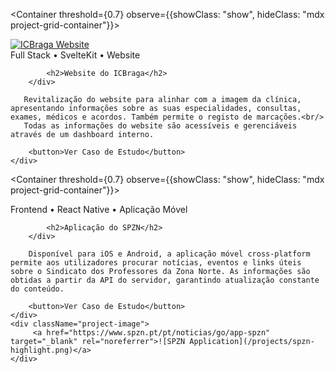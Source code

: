 
<Container threshold={0.7} observe={{showClass: "show", hideClass: "mdx project-grid-container"}}>
    <div className="project-image">
        <a href="https://icbraga.pt" target="_blank" rel="noreferrer">![ICBraga Website](/projects/icbraga-highlight.png)</a>
    </div>
    <div className="project-description">
        <div>
            Full Stack &#x2022; SvelteKit &#x2022; Website

            <h2>Website do ICBraga</h2>
        </div>

       Revitalização do website para alinhar com a imagem da clínica, apresentando informações sobre as suas especialidades, consultas, exames, médicos e acordos. Também permite o registo de marcações.<br/>
       Todas as informações do website são acessíveis e gerenciáveis através de um dashboard interno.

        <button>Ver Caso de Estudo</button>
    </div>
</Container>

<Container threshold={0.7} observe={{showClass: "show", hideClass: "mdx project-grid-container"}}>
    <div className="project-description">
        <div>
            Frontend &#x2022; React Native &#x2022; Aplicação Móvel

            <h2>Aplicação do SPZN</h2>
        </div>       

        Disponível para iOS e Android, a aplicação móvel cross-platform permite aos utilizadores procurar notícias, eventos e links úteis sobre o Sindicato dos Professores da Zona Norte. As informações são obtidas a partir da API do servidor, garantindo atualização constante do conteúdo.

        <button>Ver Caso de Estudo</button>
    </div>
    <div className="project-image">
         <a href="https://www.spzn.pt/pt/noticias/go/app-spzn" target="_blank" rel="noreferrer">![SPZN Application](/projects/spzn-highlight.png)</a>
    </div>
</Container>

